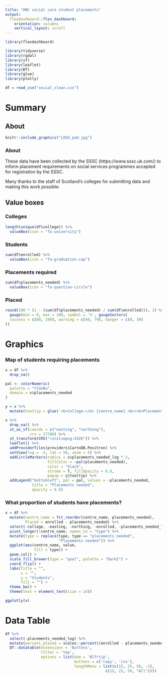 ```yaml
---
title: "HNC social care student placements"
output: 
  flexdashboard::flex_dashboard:
    orientation: columns
    vertical_layout: scroll
---
```


```r
library(flexdashboard)
```

```r
library(tidyverse)
library(rgdal)
library(sf)
library(leaflet)
library(DT)
library(glue)
library(plotly)
```





```r
df = read_csv("social_clean.csv")
```


Summary
=======================================================================

About {padding=100}
-------------------------------------

```r
knitr::include_graphics("LOGO_pad.jpg")
``` 

### About

These data have been collected by the SSSC (https://www.sssc.uk.com/) to inform placement requirements on social services programmes accepted for registration by the SSSC.

Many thanks to the staff of Scotland's colleges for submitting data and making this work possible.


Value boxes
-------------------------------------

### Colleges

```r
length(unique(df$college)) %>% 
  valueBox(icon = "fa-university")
```

### Students

```r
sum(df$enrolled) %>% 
  valueBox(icon = "fa-graduation-cap")
```

### Placements required

```r
sum(df$placements_needed) %>% 
  valueBox(icon = "fa-question-circle")
```

### Placed

```r
round(100 * (1 - (sum(df$placements_needed) / sum(df$enrolled))), 1) %>% 
  gauge(min = 0, max = 100, symbol = '%', gaugeSectors(
  success = c(80, 100), warning = c(40, 79), danger = c(0, 39)
))
```


Graphics
=======================================================================


### Map of students requiring placements

```r

x = df %>% 
  drop_na()

pal <- colorNumeric(
  palette = "YlGnBu",
  domain = x$placements_needed
)

y = x %>% 
  mutate(tooltip = glue('<b>College:</b> {centre_name} <br><b>Placements needed:</b> {`placements_needed`}'))

x %>% 
  drop_na() %>% 
  st_as_sf(coords = c("easting", "northing"),
           crs = 27700) %>% 
  st_transform(CRS("+init=epsg:4326")) %>% 
  leaflet() %>% 
  addProviderTiles(providers$CartoDB.Positron) %>% 
  setView(lng = -3, lat = 58, zoom = 5) %>% 
  addCircleMarkers(radius = x$placements_needed_log * 5,
                   fillColor = ~pal(placements_needed),
                   color = "black",
                   stroke = T, fillOpacity = 0.8,
                   popup = y$tooltip) %>%
  addLegend("bottomleft", pal = pal, values = ~placements_needed,
            title = "Placements needed",
            opacity = 0.8)


```

### What proportion of students have placements?

```r
x = df %>%
  mutate(centre_name = fct_reorder(centre_name, placements_needed),
         Placed = enrolled - placements_needed) %>% 
  select(-college, -easting, -northing, -enrolled, -placements_needed_log) %>% 
  pivot_longer(!centre_name, names_to = "type") %>% 
  mutate(type = replace(type, type == "placements_needed",
                        "Placements needed")) %>% 
  ggplot(aes(centre_name, value,
             fill = type)) +
  geom_col() +
  scale_fill_brewer(type = "qual", palette = "Dark2") +
  coord_flip() +
  labs(title = "",
       x = "",
       y = "Students",
       fill = "") +
  theme_bw() +
  theme(text = element_text(size = 14))

ggplotly(x)
```


Data Table
=======================================================================

```r
df %>%
  select(-placements_needed_log) %>% 
  mutate(percent_placed = scales::percent((enrolled - placements_needed) / enrolled, 1)) %>% 
  DT::datatable(extensions = 'Buttons',
                filter = 'top',
                options = list(dom = 'Blfrtip',
                               buttons = c('copy', 'csv'),
                               lengthMenu = list(c(15, 25, 50, -1),
                                             c(15, 25, 50, "All"))))
```
